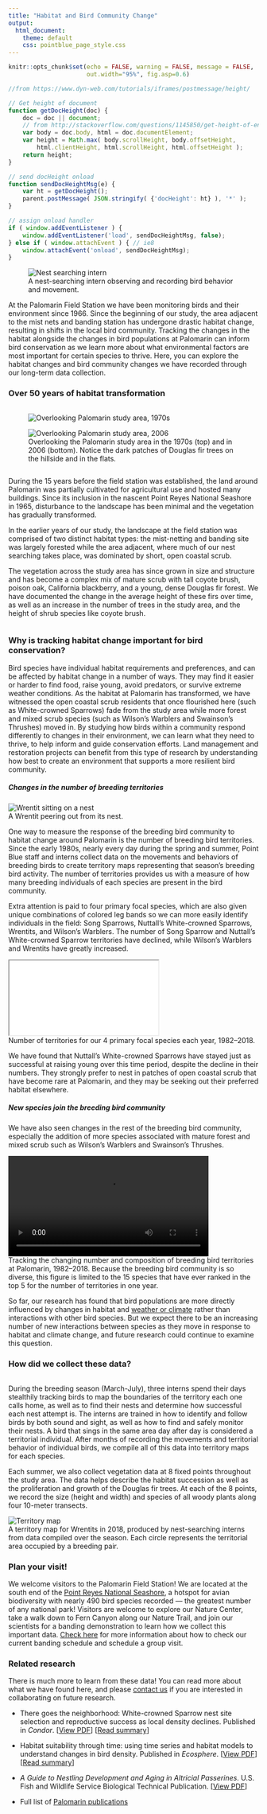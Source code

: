```yaml
---
title: "Habitat and Bird Community Change"
output: 
  html_document:
    theme: default
    css: pointblue_page_style.css
---
```


```r
knitr::opts_chunk$set(echo = FALSE, warning = FALSE, message = FALSE, 
                      out.width="95%", fig.asp=0.6)
```

```js
//from https://www.dyn-web.com/tutorials/iframes/postmessage/height/

// Get height of document
function getDocHeight(doc) {
    doc = doc || document;
    // from http://stackoverflow.com/questions/1145850/get-height-of-entire-document-with-javascript
    var body = doc.body, html = doc.documentElement;
    var height = Math.max( body.scrollHeight, body.offsetHeight, 
        html.clientHeight, html.scrollHeight, html.offsetHeight );
    return height;
}

// send docHeight onload
function sendDocHeightMsg(e) {
    var ht = getDocHeight();
    parent.postMessage( JSON.stringify( {'docHeight': ht} ), '*' );
}

// assign onload handler 
if ( window.addEventListener ) {
    window.addEventListener('load', sendDocHeightMsg, false);
} else if ( window.attachEvent ) { // ie8
    window.attachEvent('onload', sendDocHeightMsg);
}
```
<figure>
![](../images/habitat/gridding_caption.png "Nest searching intern")
<figcaption>
A nest-searching intern observing and recording bird behavior and movement.
</figcaption>
</figure>

At the Palomarin Field Station we have been monitoring birds and their environment since 1966. Since the beginning of our study, the area adjacent to the mist nets and banding station has undergone drastic habitat change, resulting in shifts in the local bird community. Tracking the changes in the habitat alongside the changes in bird populations at Palomarin can inform bird conservation as we learn more about what environmental factors are most important for certain species to thrive. Here, you can explore the habitat changes and bird community changes we have recorded through our long-term data collection.

### Over 50 years of habitat transformation
<div class="row">  
<div class="column">  
<figure>
![](../images/habitat/early70s_from_ridge_caption.png "Overlooking Palomarin study area, 1970s")

![](../images/habitat/palo_overview_2006_caption.png "Overlooking Palomarin study area, 2006")
<figcaption>
<figcaption>
Overlooking the Palomarin study area in the 1970s (top) and in 2006 (bottom). Notice the dark patches of Douglas fir trees on the hillside and in the flats.
</figcaption>
</figure>
</div>
<div class="column">
During the 15 years before the field station was established, the land around Palomarin was partially cultivated for agricultural use and hosted many buildings. Since its inclusion in the nascent Point Reyes National Seashore in 1965, disturbance to the landscape has been minimal and the vegetation has gradually transformed.  

In the earlier years of our study, the landscape at the field station was comprised of two distinct habitat types: the mist-netting and banding site was largely forested while the area adjacent, where much of our nest searching takes place, was dominated by short, open coastal scrub.  

The vegetation across the study area has since grown in size and structure and has become a complex mix of mature scrub with tall coyote brush, poison oak, California blackberry, and a young, dense Douglas fir forest. We have documented the change in the average height of these firs over time, as well as an increase in the number of trees in the study area, and the height of shrub species like coyote brush.
</div>
</div>

<!-- <iframe src="widget/graph_annual_vegheight.html"></iframe> -->
<!-- <figcaption> -->
<!-- Mean height (and standard error) of Douglas fir trees at Palomarin, 1983&ndash;2018. -->
<!-- </figcaption> -->

### Why is tracking habitat change important for bird conservation?

Bird species have individual habitat requirements and preferences, and can be affected by habitat change in a number of ways. They may find it easier or harder to find food, raise young, avoid predators, or survive extreme weather conditions. As the habitat at Palomarin has transformed, we have witnessed the open coastal scrub residents that once flourished here (such as White-crowned Sparrows) fade from the study area while more forest and mixed scrub species (such as Wilson's Warblers and Swainson's Thrushes) moved in. By studying how birds within a community respond differently to changes in their environment, we can learn what they need to thrive, to help inform and guide conservation efforts. Land management and restoration projects can benefit from this type of research by understanding how best to create an environment that supports a more resilient bird community. 

##### Changes in the number of breeding territories

<div class="row">  
<div class="column-margin-right">  
![](../images/habitat/WREN23_byDennisJongsomjit_caption.png "Wrentit sitting on a nest")
<figcaption>
A Wrentit peering out from its nest. 
</figcaption>
</div>
<div class="column">
One way to measure the response of the breeding bird community to habitat change around Palomarin is the number of breeding bird territories. Since the early 1980s, nearly every day during the spring and summer, Point Blue staff and interns collect data on the movements and behaviors of breeding birds to create territory maps representing that season’s breeding bird activity. The number of territories provides us with a measure of how many breeding individuals of each species are present in the bird community.

Extra attention is paid to four primary focal species, which are also given unique combinations of colored leg bands so we can more easily identify individuals in the field: Song Sparrows, Nuttall’s White-crowned Sparrows, Wrentits, and Wilson’s Warblers. The number of Song Sparrow and Nuttall’s White-crowned Sparrow territories have declined, while Wilson’s Warblers and Wrentits have greatly increased.
</div>
</div>

<iframe src="widget/graph_annual_territories.html"></iframe>
<figcaption>
Number of territories for our 4 primary focal species each year, 1982&ndash;2018.
</figcaption>

We have found that Nuttall's White-crowned Sparrows have stayed just as successful at raising young over this time period, despite the decline in their numbers. They strongly prefer to nest in patches of open coastal scrub that have become rare at Palomarin, and they may be seeking out their preferred habitat elsewhere. 

##### New species join the breeding bird community

We have also seen changes in the rest of the breeding bird community, especially the addition of more species associated with mature forest and mixed scrub such as Wilson's Warblers and Swainson's Thrushes.

<video class="center" width="80%" controls>
  <source src="../images/habitat/territory_trends_animated.mp4" type="video/mp4">
Your browser does not support the video tag.
</video>
<figcaption>
Tracking the changing number and composition of breeding bird territories at Palomarin, 1982&ndash;2018. Because the breeding bird community is so diverse, this figure is limited to the 15 species that have ever ranked in the top 5 for the number of territories in one year.
</figcaption>

So far, our research has found that bird populations are more directly influenced by changes in habitat and [weather or climate](https://www.pointblue.org/our-work/keystone-datasets/tracking-a-changing-climate/) rather than interactions with other bird species. But we expect there to be an increasing number of new interactions between species as they move in response to habitat and climate change, and future research could continue to examine this question.

### How did we collect these data?

<div class="row">  
<div class="column">  
During the breeding season (March-July), three interns spend their days stealthily tracking birds to map the boundaries of the territory each one calls home, as well as to find their nests and determine how successful each nest attempt is. The interns are trained in how to identify and follow birds by both sound and sight, as well as how to find and safely monitor their nests. A bird that sings in the same area day after day is considered a territorial individual. After months of recording the movements and territorial behavior of individual birds, we compile all of this data into territory maps for each species. 

Each summer, we also collect vegetation data at 8 fixed points throughout the study area. The data helps describe the habitat succession as well as the proliferation and growth of the Douglas fir trees. At each of the 8 points, we record the size (height and width) and species of all woody plants along four 10-meter transects.
</div>
<div class="column-margin-left">
![](../images/habitat/G2_brood2maps_18_caption.png "Territory map")
<figcaption>
A territory map for Wrentits in 2018, produced by nest-searching interns from data compiled over the season. Each circle represents the territorial area occupied by a breeding pair. 
</figcaption>
</div>
</div>

### Plan your visit!
We welcome visitors to the Palomarin Field Station! We are located at the south end of the [Point Reyes National Seashore](https://www.nps.gov/pore/index.htm){target="_blank"}, a hotspot for avian biodiversity with nearly 490 bird species recorded &mdash; the greatest number of any national park! Visitors are welcome to explore our Nature Center, take a walk down to Fern Canyon along our Nature Trail, and join our scientists for a banding demonstration to learn how we collect this important data. [Check here](https://www.pointblue.org/about-us/contact-visit-us/){target="_blank"} for more information about how to check our current banding schedule and schedule a group visit.

### Related research
There is much more to learn from these data! You can read more about what we have found here, and please [contact us](mailto:kdybala@pointblue.org) if you are interested in collaborating on future research.

* There goes the neighborhood: White-crowned Sparrow nest site selection and reproductive success as local density declines. Published in *Condor*. [[View PDF](http://www.prbo.org/refs/files/12504_ElizabethL.Porzig2018.pdf){target="_blank"}] [[Read summary](http://pointblue.org/wp-content/uploads/2018/06/2018_pubbrief_White-crownedSParrowhabitatchoices_Porzig_Condor.pdf){target="_blank"}] 

* Habitat suitability through time: using time series and habitat models to understand changes in bird density. Published in *Ecosphere*. [[View PDF](http://pointblue.org/wp-content/uploads/2018/06/Porzig_et_al_2014.pdf){target="_blank"}] [[Read summary](http://pointblue.org/wp-content/uploads/2018/06/2016_pubbrief_Palo-community_Porzig_etal_Ecosphere.pdf){target="_blank"}]

* *A Guide to Nestling Development and Aging in Altricial Passerines*. U.S. Fish and Wildlife Service Biological Technical Publication. [[View PDF](https://digitalcommons.unl.edu/cgi/viewcontent.cgi?article=1160&context=usfwspubs){target="_blank"}]

* Full list of [Palomarin publications](https://sites.google.com/pointblue.org/palomarinresources/publications){target="_blank"}